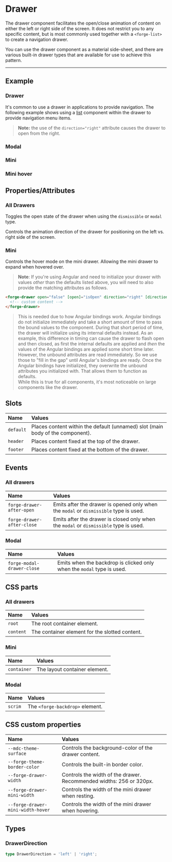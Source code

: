
<PageSection>

# Drawer

The drawer component facilitates the open/close animation of content on either the left or right side of the screen. It does not restrict
you to any specific content, but is most commonly used together with a `<forge-list>` to create a navigation drawer.

You can use the drawer component as a material side-sheet, and there are various built-in drawer types that are available for use to achieve this pattern.

</PageSection>

---

<PageSection>

## Example

### Drawer

It's common to use a drawer in applications to provide navigation. The following example shows using a [list](?path=/docs/components-list--default) component within the
drawer to provide navigation menu items.

<LiveDemo fullWidth padded={false} layout="column" codeHtml={DrawerCodeHtml()}>
  <DrawerDemo />
</LiveDemo>

> **Note:** the use of the `direction="right"` attribute causes the drawer to open from the right.

### Modal

<LiveDemo fullWidth padded={false} layout="column" codeHtml={DrawerModalCodeHtml()} codeTs={DrawerModalCodeTs()}>
  <ModalDemo open />
</LiveDemo>

### Mini

<LiveDemo fullWidth padded={false} layout="column" codeHtml={DrawerMiniCodeHtml()}>
  <MiniDemo />
</LiveDemo>

### Mini hover

<LiveDemo fullWidth padded={false} layout="column" codeHtml={DrawerMiniHoverCodeHtml()}>
  <MiniDemo hover />
</LiveDemo>

</PageSection>

<PageSection>

## Properties/Attributes

### All Drawers

<PropertyDef name="open" type="boolean" defaultValue="true">

Toggles the open state of the drawer when using the `dismissible` or `modal` type.

</PropertyDef>

<PropertyDef name="direction" type="DrawerDirection" defaultValue="&quot;left&quot;">

Controls the animation direction of the drawer for positioning on the left vs. right side of the screen.

</PropertyDef>

### Mini

<PropertyDef name="hover" type="boolean" defaultValue="null">

Controls the hover mode on the mini drawer. Allowing the mini drawer to expand when hovered over.

</PropertyDef>

> **Note**: If you're using Angular and need to initialize your drawer with values _other_ than the defaults listed above, you will need to also provide the matching attributes as follows.
```html
<forge-drawer open="false" [open]="isOpen" direction="right" [direction]="drawerDirection">
  <!-- custom content -->
</forge-drawer>
```
> This is needed due to how Angular bindings work. Angular bindings do not initialize immediately and take a short amount of time to pass the bound values to the component. During that short period of time, the drawer will initialize using its internal defaults instead. As an example, this difference in timing can cause the drawer to flash open and then closed, as first the internal defaults are applied and _then_ the values of the Angular bindings are applied some short time later. However, the unbound attributes are read immediately. So we use those to "fill in the gap" until Angular's bindings are ready. Once the Angular bindings have initialized, they overwrite the unbound attributes you initialized with. That allows them to function as defaults.  
> While this is true for all components, it's most noticeable on large components like the drawer.

</PageSection>

<PageSection>

## Slots

| Name               | Values
| :------------------| :-----------------
| `default`          | Places content within the default (unnamed) slot (main body of the component).
| `header`             | Places content fixed at the top of the drawer.
| `footer`             | Places content fixed at the bottom of the drawer.

</PageSection>

<PageSection>

## Events

### All drawers

| Name                      | Values
| :-------------------------| :-----------------
| `forge-drawer-after-open`   | Emits after the drawer is opened only when the `modal` or `dismissible` type is used.
| `forge-drawer-after-close`  | Emits after the drawer is closed only when the `modal` or `dismissible` type is used.

### Modal

| Name                      | Values
| :-------------------------| :-----------------
| `forge-modal-drawer-close`  | Emits when the backdrop is clicked only when the `modal` type is used.


</PageSection>

<PageSection>

## CSS parts

### All drawers

| Name                            | Values
| :-------------------------------| :-----------------
| `root`                          | The root container element.
| `content`                       | The container element for the slotted content.

### Mini

| Name                            | Values
| :-------------------------------| :-----------------
| `container`                     | The layout container element.

### Modal

| Name                            | Values
| :-------------------------------| :-----------------
| `scrim`                         | The `<forge-backdrop>` element.

</PageSection>

<PageSection>

## CSS custom properties

| Name                                           | Values
| :----------------------------------------------| :-----------------
| `--mdc-theme-surface`                          | Controls the background-color of the drawer content.
| `--forge-theme-border-color`                   | Controls the built-in border color.
| `--forge-drawer-width`                         | Controls the width of the drawer. Recommended widths: 256 or 320px.
| `--forge-drawer-mini-width`                    | Controls the width of the mini drawer when resting.
| `--forge-drawer-mini-width-hover`              | Controls the width of the mini drawer when hovering.

</PageSection>

<PageSection>

## Types

### DrawerDirection

```ts
type DrawerDirection = 'left' | 'right';
```

</PageSection>
